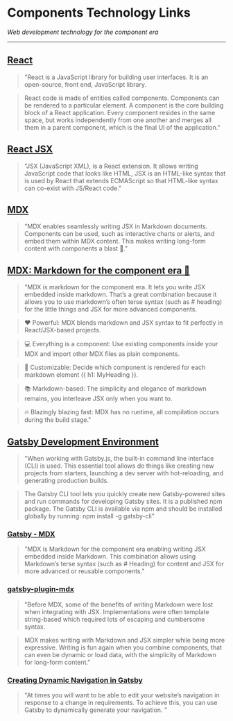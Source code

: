 # Components Technology Links

*Web development technology for the component era*

***

## [React](https://reactjs.org)
>  "React is a JavaScript library for building user interfaces. It is an open-source, front end, JavaScript library.

>  React code is made of entities called components. Components can be rendered to a particular element. A component is the core building block of a React application. Every component resides in the same space, but works independently from one another and merges all them in a parent component, which is the final UI of the application."

## [React JSX](https://reactjs.org)
>  "JSX (JavaScript XML), is a React extension. It allows writing JavaScript code that looks like HTML, JSX is an HTML-like syntax that is used by React that extends ECMAScript so that HTML-like syntax can co-exist with JS/React code."

## [MDX](https://mdxjs.com)
>  "MDX enables seamlessly writing JSX in Markdown documents. Components can be used, such as interactive charts or alerts, and embed them within MDX content. This makes writing long-form content with components a blast 🚀."

## [MDX: Markdown for the component era 🚀](https://github.com/mdx-js/mdx/blob/main/readme.md)
>  "MDX is markdown for the component era. It lets you write JSX embedded inside markdown. That’s a great combination because it allows you to use markdown’s often terse syntax (such as # heading) for the little things and JSX for more advanced components.

>  ❤️ Powerful: MDX blends markdown and JSX syntax to fit perfectly in React/JSX-based projects.

>  💻 Everything is a component: Use existing components inside your MDX and import other MDX files as plain components.

>  🔧 Customizable: Decide which component is rendered for each markdown element ({ h1: MyHeading }).

>  📚 Markdown-based: The simplicity and elegance of markdown remains, you interleave JSX only when you want to.

>  🔥 Blazingly blazing fast: MDX has no runtime, all compilation occurs during the build stage."

## [Gatsby Development Environment](https://www.gatsbyjs.com/docs/tutorial/part-zero)
> "When working with Gatsby.js, the built-in command line interface (CLI) is used. This essential tool allows do things like creating new projects from starters, launching a dev server with hot-reloading, and generating production builds.

> The Gatsby CLI tool lets you quickly create new Gatsby-powered sites and run commands for developing Gatsby sites. It is a published npm package. The Gatsby CLI is available via npm and should be installed globally by running: npm install -g gatsby-cli"

### [Gatsby - MDX](https://www.gatsbyjs.com/docs/tutorial/part-zero)
> "MDX is Markdown for the component era enabling writing JSX embedded inside Markdown. This combination allows using Markdown’s terse syntax (such as # Heading) for content and JSX for more advanced or reusable components."

### [gatsby-plugin-mdx](https://www.gatsbyjs.com/plugins/gatsby-plugin-mdx)
 > "Before MDX, some of the benefits of writing Markdown were lost when integrating with JSX. Implementations were often template string-based which required lots of escaping and cumbersome syntax.

> MDX makes writing with Markdown and JSX simpler while being more expressive. Writing is fun again when you combine components, that can even be dynamic or load data, with the simplicity of Markdown for long-form content."

### [Creating Dynamic Navigation in Gatsby](https://www.gatsbyjs.com/docs/creating-dynamic-navigation/#reach-skip-nav)
> "At times you will want to be able to edit your website’s navigation in response to a change in requirements. To achieve this, you can use Gatsby to dynamically generate your navigation. "
